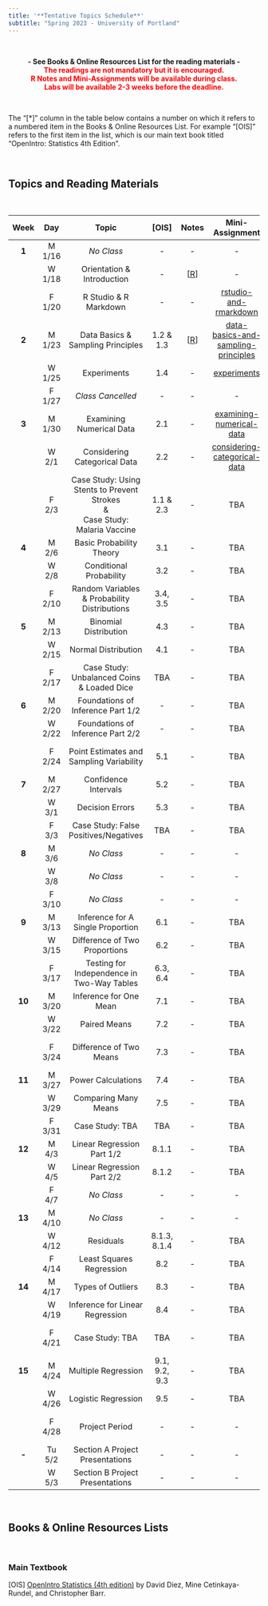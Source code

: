 ---
title: '**Tentative Topics Schedule**'
subtitle: "Spring 2023 - University of Portland"
---

<br>

<center>**- See Books & Online Resources List for the reading materials -**</center>

<center>[**The readings are not mandatory but it is encouraged.**]{style="color:red"}</center>

<center>[**R Notes and Mini-Assignments will be available during class.**]{style="color:red"}</center>

<center>[**Labs will be available 2-3 weeks before the deadline.**]{style="color:red"}</center>

<br>

The "[\*]" column in the table below contains a number on which it refers to a numbered item in the Books & Online Resources List. For example "[OIS]" refers to the first item in the list, which is our main text book titled "OpenIntro: Statistics 4th Edition".

<br>

## **Topics and Reading Materials**

<br>

| **Week** | **Day** |                                      **Topic**                                      |   **[OIS]**   |                                  Notes                                   |                                            **Mini-Assignment**                                            |                        **Lab**                         | **Project** |
|:-------:|:-------:|:-------:|:-------:|:-------:|:-------:|:-------:|:-------:|
|  **1**   | M 1/16  |                                     *No Class*                                      |      \-       |                                    \-                                    |                                                    \-                                                     |                           \-                           |     \-      |
|          | W 1/18  |                             Orientation & Introduction                              |      \-       |    [[R](notes/1-orientation-and-introduction.html){target="_blank"}]     |                                                    \-                                                     |                           \-                           |     \-      |
|          | F 1/20  |                                R Studio & R Markdown                                |      \-       |                                    \-                                    |        [rstudio-and-rmarkdown](https://posit.cloud/spaces/326046/content/5260284){target="_blank"}        |                           \-                           |     \-      |
|  **2**   | M 1/23  |                          Data Basics & Sampling Principles                          |   1.2 & 1.3   | [[R](notes/2-data-basics-and-sampling-principles.html){target="_blank"}] | [data-basics-and-sampling-principles](https://posit.cloud/spaces/326046/content/5272048){target="_blank"} | [lab-1](labs/lab1/intro_to_data.html){target="_blank"} |     \-      |
|          | W 1/25  |                                     Experiments                                     |      1.4      |                                    \-                                    |             [experiments](https://posit.cloud/spaces/326046/content/5283000){target="_blank"}             |                           \-                           |     \-      |
|          | F 1/27  |                                  *Class Cancelled*                                  |      \-       |                                    \-                                    |                                                    \-                                                     |                           \-                           |     \-      |
|  **3**   | M 1/30  |                              Examining Numerical Data                               |      2.1      |                                    \-                                    |      [examining-numerical-data](https://posit.cloud/spaces/326046/content/5320677){target="_blank"}       |                           \-                           |     \-      |
|          |  W 2/1  |                            Considering Categorical Data                             |      2.2      |                                    \-                                    |             [considering-categorical-data](https://posit.cloud/spaces/326046/content/5338446){target="_blank"}             |                           \-                           |     \-      |
|          |  F 2/3  | Case Study: Using Stents to Prevent Strokes <br> & <br> Case Study: Malaria Vaccine |   1.1 & 2.3   |                                    \-                                    |                                                    TBA                                                    |                       Lab 1 Due                        | Phase 1 Due |
|  **4**   |  M 2/6  |                              Basic Probability Theory                               |      3.1      |                                    \-                                    |                                                    TBA                                                    |                           \-                           |     \-      |
|          |  W 2/8  |                               Conditional Probability                               |      3.2      |                                    \-                                    |                                                    TBA                                                    |                           \-                           |     \-      |
|          | F 2/10  |                    Random Variables & Probability Distributions                     |   3.4, 3.5    |                                    \-                                    |                                                    TBA                                                    |                           \-                           |     \-      |
|  **5**   | M 2/13  |                                Binomial Distribution                                |      4.3      |                                    \-                                    |                                                    TBA                                                    |                           \-                           |     \-      |
|          | W 2/15  |                                 Normal Distribution                                 |      4.1      |                                    \-                                    |                                                    TBA                                                    |                           \-                           |     \-      |
|          | F 2/17  |                     Case Study: Unbalanced Coins & Loaded Dice                      |      TBA      |                                    \-                                    |                                                    TBA                                                    |                           \-                           |     \-      |
|  **6**   | M 2/20  |                          Foundations of Inference Part 1/2                          |      \-       |                                    \-                                    |                                                    TBA                                                    |                           \-                           |     \-      |
|          | W 2/22  |                          Foundations of Inference Part 2/2                          |      \-       |                                    \-                                    |                                                    TBA                                                    |                           \-                           |     \-      |
|          | F 2/24  |                      Point Estimates and Sampling Variability                       |      5.1      |                                    \-                                    |                                                    TBA                                                    |                       Lab 2 Due                        | Phase 2 Due |
|  **7**   | M 2/27  |                                Confidence Intervals                                 |      5.2      |                                    \-                                    |                                                    TBA                                                    |                           \-                           |     \-      |
|          |  W 3/1  |                                   Decision Errors                                   |      5.3      |                                    \-                                    |                                                    TBA                                                    |                           \-                           |     \-      |
|          |  F 3/3  |                        Case Study: False Positives/Negatives                        |      TBA      |                                    \-                                    |                                                    TBA                                                    |                           \-                           |     \-      |
|  **8**   |  M 3/6  |                                     *No Class*                                      |      \-       |                                    \-                                    |                                                    \-                                                     |                           \-                           |     \-      |
|          |  W 3/8  |                                     *No Class*                                      |      \-       |                                    \-                                    |                                                    \-                                                     |                           \-                           |     \-      |
|          | F 3/10  |                                     *No Class*                                      |      \-       |                                    \-                                    |                                                    \-                                                     |                           \-                           |     \-      |
|  **9**   | M 3/13  |                          Inference for A Single Proportion                          |      6.1      |                                    \-                                    |                                                    TBA                                                    |                           \-                           |     \-      |
|          | W 3/15  |                            Difference of Two Proportions                            |      6.2      |                                    \-                                    |                                                    TBA                                                    |                           \-                           |     \-      |
|          | F 3/17  |                     Testing for Independence in Two-Way Tables                      |   6.3, 6.4    |                                    \-                                    |                                                    TBA                                                    |                           \-                           |     \-      |
|  **10**  | M 3/20  |                               Inference for One Mean                                |      7.1      |                                    \-                                    |                                                    TBA                                                    |                           \-                           |     \-      |
|          | W 3/22  |                                    Paired Means                                     |      7.2      |                                    \-                                    |                                                    TBA                                                    |                           \-                           |     \-      |
|          | F 3/24  |                               Difference of Two Means                               |      7.3      |                                    \-                                    |                                                    TBA                                                    |                       Lab 3 Due                        | Phase 3 Due |
|  **11**  | M 3/27  |                                 Power Calculations                                  |      7.4      |                                    \-                                    |                                                    TBA                                                    |                           \-                           |     \-      |
|          | W 3/29  |                                Comparing Many Means                                 |      7.5      |                                    \-                                    |                                                    TBA                                                    |                           \-                           |     \-      |
|          | F 3/31  |                                   Case Study: TBA                                   |      TBA      |                                    \-                                    |                                                    TBA                                                    |                           \-                           |     \-      |
|  **12**  |  M 4/3  |                             Linear Regression Part 1/2                              |     8.1.1     |                                    \-                                    |                                                    TBA                                                    |                           \-                           |     \-      |
|          |  W 4/5  |                             Linear Regression Part 2/2                              |     8.1.2     |                                    \-                                    |                                                    TBA                                                    |                           \-                           |     \-      |
|          |  F 4/7  |                                     *No Class*                                      |      \-       |                                    \-                                    |                                                    \-                                                     |                           \-                           |     \-      |
|  **13**  | M 4/10  |                                     *No Class*                                      |      \-       |                                    \-                                    |                                                    \-                                                     |                           \-                           |     \-      |
|          | W 4/12  |                                      Residuals                                      | 8.1.3, 8.1.4  |                                    \-                                    |                                                    TBA                                                    |                           \-                           |     \-      |
|          | F 4/14  |                              Least Squares Regression                               |      8.2      |                                    \-                                    |                                                    TBA                                                    |                           \-                           |     \-      |
|  **14**  | M 4/17  |                                  Types of Outliers                                  |      8.3      |                                    \-                                    |                                                    TBA                                                    |                           \-                           |     \-      |
|          | W 4/19  |                           Inference for Linear Regression                           |      8.4      |                                    \-                                    |                                                    TBA                                                    |                           \-                           |     \-      |
|          | F 4/21  |                                   Case Study: TBA                                   |      TBA      |                                    \-                                    |                                                    TBA                                                    |                       Lab 4 Due                        | Phase 4 Due |
|  **15**  | M 4/24  |                                 Multiple Regression                                 | 9.1, 9.2, 9.3 |                                    \-                                    |                                                    TBA                                                    |                           \-                           |     \-      |
|          | W 4/26  |                                 Logistic Regression                                 |      9.5      |                                    \-                                    |                                                    TBA                                                    |                           \-                           |     \-      |
|          | F 4/28  |                                   Project Period                                    |      \-       |                                    \-                                    |                                                    \-                                                     |                       Lab 5 Due                        | Phase 5 Due |
|  **-**   | Tu 5/2  |                           Section A Project Presentations                           |      \-       |                                    \-                                    |                                                    \-                                                     |                           \-                           |     \-      |
|          |  W 5/3  |                           Section B Project Presentations                           |      \-       |                                    \-                                    |                                                    \-                                                     |                           \-                           |     \-      |

<br>

## **Books & Online Resources Lists**

<br>

### Main Textbook

[OIS] [OpenIntro Statistics (4th edition)](https://www.openintro.org/book/os/){target="_blank"} by David Diez, Mine Cetinkaya-Rundel, and Christopher Barr.
